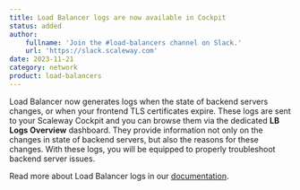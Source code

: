 ```yaml
---
title: Load Balancer logs are now available in Cockpit
status: added
author:
    fullname: 'Join the #load-balancers channel on Slack.'
    url: 'https://slack.scaleway.com'
date: 2023-11-21
category: network
product: load-balancers
---
```


Load Balancer now generates logs when the state of backend servers changes, or when your frontend TLS certificates expire. These logs are sent to your Scaleway Cockpit and you can browse them via the dedicated **LB Logs Overview** dashboard. They provide information not only on the changes in state of backend servers, but also the reasons for these changes. With these logs, you will be equipped to properly troubleshoot backend server issues.
    
Read more about Load Balancer logs in our [documentation](https://www.scaleway.com/en/docs/load-balancer/how-to/monitor-lb-cockpit/#how-to-view-and-understand-your-load-balancer-logs).

